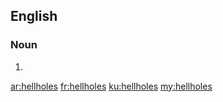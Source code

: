 ==English==

===Noun===
{{head|en|noun plural form}}

# {{plural of|hellhole|lang=en}}

[[ar:hellholes]]
[[fr:hellholes]]
[[ku:hellholes]]
[[my:hellholes]]